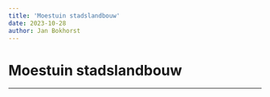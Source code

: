 ```yaml
---
title: 'Moestuin stadslandbouw'
date: 2023-10-28
author: Jan Bokhorst
---
```


# Moestuin stadslandbouw

---


       

